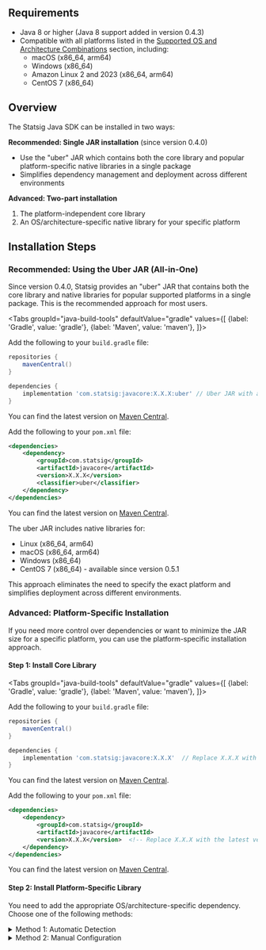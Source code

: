 ## Requirements

- Java 8 or higher (Java 8 support added in version 0.4.3)
- Compatible with all platforms listed in the [Supported OS and Architecture Combinations](#supported-os-and-architecture-combinations) section, including:
  - macOS (x86_64, arm64)
  - Windows (x86_64)
  - Amazon Linux 2 and 2023 (x86_64, arm64)
  - CentOS 7 (x86_64)

## Overview

The Statsig Java SDK can be installed in two ways:

**Recommended: Single JAR installation** (since version 0.4.0)
- Use the "uber" JAR which contains both the core library and popular platform-specific native libraries in a single package
- Simplifies dependency management and deployment across different environments

**Advanced: Two-part installation**
1. The platform-independent core library
2. An OS/architecture-specific native library for your specific platform

## Installation Steps

### Recommended: Using the Uber JAR (All-in-One)

Since version 0.4.0, Statsig provides an "uber" JAR that contains both the core library and native libraries for popular supported platforms in a single package. This is the recommended approach for most users.


<Tabs
  groupId="java-build-tools"
  defaultValue="gradle"
  values={[
    {label: 'Gradle', value: 'gradle'},
    {label: 'Maven', value: 'maven'},
  ]}>
  <TabItem value="gradle">

Add the following to your `build.gradle` file:

```groovy
repositories {
    mavenCentral()
}

dependencies {
    implementation 'com.statsig:javacore:X.X.X:uber' // Uber JAR with all native libraries
}
```

You can find the latest version on [Maven Central](https://central.sonatype.com/artifact/com.statsig/javacore/overview).

  </TabItem>
  <TabItem value="maven">

Add the following to your `pom.xml` file:

```xml
<dependencies>
    <dependency>
        <groupId>com.statsig</groupId>
        <artifactId>javacore</artifactId>
        <version>X.X.X</version>
        <classifier>uber</classifier>
    </dependency>
</dependencies>
```

You can find the latest version on [Maven Central](https://central.sonatype.com/artifact/com.statsig/javacore/overview).

  </TabItem>
</Tabs>

The uber JAR includes native libraries for:
- Linux (x86_64, arm64)
- macOS (x86_64, arm64)
- Windows (x86_64)
- CentOS 7 (x86_64) - available since version 0.5.1

This approach eliminates the need to specify the exact platform and simplifies deployment across different environments.

### Advanced: Platform-Specific Installation

If you need more control over dependencies or want to minimize the JAR size for a specific platform, you can use the platform-specific installation approach.

#### Step 1: Install Core Library

<Tabs
  groupId="java-build-tools"
  defaultValue="gradle"
  values={[
    {label: 'Gradle', value: 'gradle'},
    {label: 'Maven', value: 'maven'},
  ]}>
  <TabItem value="gradle">

Add the following to your `build.gradle` file:

```groovy
repositories {
    mavenCentral()
}

dependencies {
    implementation 'com.statsig:javacore:X.X.X'  // Replace X.X.X with the latest version
}
```

You can find the latest version on [Maven Central](https://central.sonatype.com/artifact/com.statsig/javacore/overview).

  </TabItem>
  <TabItem value="maven">

Add the following to your `pom.xml` file:

```xml
<dependencies>
    <dependency>
        <groupId>com.statsig</groupId>
        <artifactId>javacore</artifactId>
        <version>X.X.X</version>  <!-- Replace X.X.X with the latest version -->
    </dependency>
</dependencies>
```

You can find the latest version on [Maven Central](https://central.sonatype.com/artifact/com.statsig/javacore/overview).

  </TabItem>
</Tabs>

#### Step 2: Install Platform-Specific Library

You need to add the appropriate OS/architecture-specific dependency. Choose one of the following methods:

<details>
<summary>Method 1: Automatic Detection</summary>

Run the following code to detect your system and get the appropriate dependency:

```java
import com.statsig.*;

// All StatsigOptions are optional, feel free to adjust them as needed
StatsigOptions options = new StatsigOptions.Builder().build(); 
					                    
Statsig statsig = new Statsig("your-secret-key", options);
```

You'll receive output similar to:

```
For Linux with arm64 architecture, add the following to build.gradle:
  implementation 'com.statsig:javacore:<version>:amazonlinux2023-arm64'
  
For Linux with x86_64 architecture, add the following to build.gradle:
  implementation 'com.statsig:javacore:<version>:amazonlinux2023-x86_64'
```

</details>

<details>
<summary>Method 2: Manual Configuration</summary>

<Tabs
  groupId="java-build-tools"
  defaultValue="gradle"
  values={[
    {label: 'Gradle', value: 'gradle'},
    {label: 'Maven', value: 'maven'},
  ]}>
  <TabItem value="gradle">

Add the appropriate dependency to your `build.gradle` file based on your system:

```groovy
dependencies {
    implementation 'com.statsig:javacore:X.X.X'  // Core SDK (from Step 1)
    implementation 'com.statsig:javacore:X.X.X:YOUR-OS-ARCHITECTURE' // OS/architecture-specific dependency
}
```

  </TabItem>
  <TabItem value="maven">

Add the appropriate dependency to your `pom.xml` file based on your system:

```xml
<dependencies>
    <dependency>
        <groupId>com.statsig</groupId>
        <artifactId>javacore</artifactId>
        <version>X.X.X</version>
    </dependency>
    <dependency>
        <groupId>com.statsig</groupId>
        <artifactId>javacore</artifactId>
        <version>X.X.X</version>
        <classifier>YOUR-OS-ARCHITECTURE</classifier>
    </dependency>
</dependencies>
```

  </TabItem>
</Tabs>

Replace `YOUR-OS-ARCHITECTURE` with one of the supported combinations from the [Supported OS and Architecture Combinations](#supported-os-and-architecture-combinations) section.

</details>
